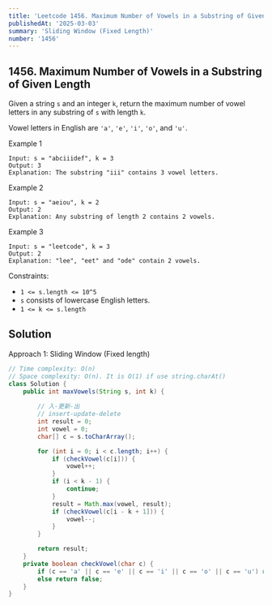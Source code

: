```yaml
---
title: 'Leetcode 1456. Maximum Number of Vowels in a Substring of Given Length'
publishedAt: '2025-03-03'
summary: 'Sliding Window (Fixed Length)'
number: '1456'
---
```


## 1456. Maximum Number of Vowels in a Substring of Given Length

Given a string `s` and an integer `k`, return the maximum number of vowel letters in any substring of `s` with length `k`.

Vowel letters in English are `'a'`, `'e'`, `'i'`, `'o'`, and `'u'`.


Example 1
`````
Input: s = "abciiidef", k = 3
Output: 3
Explanation: The substring "iii" contains 3 vowel letters.
`````

Example 2
`````
Input: s = "aeiou", k = 2
Output: 2
Explanation: Any substring of length 2 contains 2 vowels.
`````

Example 3
`````
Input: s = "leetcode", k = 3
Output: 2
Explanation: "lee", "eet" and "ode" contain 2 vowels.
`````


Constraints:

- `1 <= s.length <= 10^5`
- `s` consists of lowercase English letters.
- `1 <= k <= s.length`


## Solution
Approach 1: Sliding Window (Fixed length)
````JAVA
// Time complexity: O(n)
// Space complexity: O(n). It is O(1) if use string.charAt()
class Solution {
    public int maxVowels(String s, int k) {
        
        // 入-更新-出
        // insert-update-delete
        int result = 0;
        int vowel = 0;
        char[] c = s.toCharArray();

        for (int i = 0; i < c.length; i++) {
            if (checkVowel(c[i])) {
                vowel++;
            }
            if (i < k - 1) {
                continue;
            }
            result = Math.max(vowel, result);
            if (checkVowel(c[i - k + 1])) {
                vowel--;
            }
        }

        return result;
    }
    private boolean checkVowel(char c) {
        if (c == 'a' || c == 'e' || c == 'i' || c == 'o' || c == 'u') return true;
        else return false;
    }
}
````